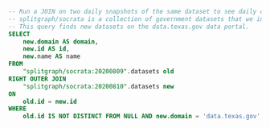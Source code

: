 ```sql
-- Run a JOIN on two daily snapshots of the same dataset to see daily changes.
-- splitgraph/socrata is a collection of government datasets that we index daily.
-- This query finds new datasets on the data.texas.gov data portal.
SELECT
    new.domain AS domain,
    new.id AS id,
    new.name AS name
FROM
    "splitgraph/socrata:20200809".datasets old
RIGHT OUTER JOIN
    "splitgraph/socrata:20200810".datasets new
ON
    old.id = new.id
WHERE
    old.id IS NOT DISTINCT FROM NULL AND new.domain = 'data.texas.gov'
```
